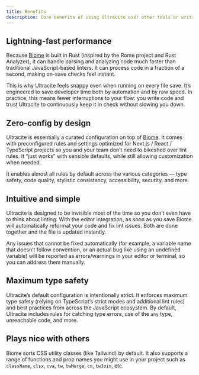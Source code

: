 ```yaml
---
title: Benefits
description: Core benefits of using Ultracite over other tools or writing your own config.
---
```


## Lightning-fast performance

Because [Biome](https://biomejs.dev/) is built in Rust (inspired by the Rome project and Rust Analyzer), it can handle parsing and analyzing code much faster than traditional JavaScript-based linters. It can process code in a fraction of a second, making on-save checks feel instant.

This is why Ultracite feels snappy even when running on every file save. It’s engineered to save developer time both by automation and by raw speed. In practice, this means fewer interruptions to your flow: you write code and trust Ultracite to continuously keep it in check without slowing you down.

## Zero-config by design

Ultracite is essentially a curated configuration on top of [Biome](https://biomejs.dev/). It comes with preconfigured rules and settings optimized for Next.js / React / TypeScript projects so you and your team don’t need to bikeshed over lint rules. It “just works” with sensible defaults, while still allowing customization when needed.

It enables almost all rules by default across the various categories — type safety, code quality, stylistic consistency, accessibility, security, and more.

## Intuitive and simple

Ultracite is designed to be invisible most of the time so you don’t even have to think about linting. With the editor integration, as soon as you save Biome will automatically reformat your code and fix lint issues. Both are done together and the file is updated instantly.

Any issues that cannot be fixed automatically (for example, a variable name that doesn’t follow convention, or an actual bug like using an undefined variable) will be reported as errors/warnings in your editor or terminal, so you can address them manually.

## Maximum type safety

Ultracite’s default configuration is intentionally strict. It enforces maximum type safety (relying on TypeScript’s strict modes and additional lint rules) and best practices from across the JavaScript ecosystem. By default, Ultracite includes rules for catching type errors, use of the `any` type, unreachable code, and more.

## Plays nice with others

Biome sorts CSS utility classes (like Tailwind) by default. It also supports a range of functions and prop names you might use in your project such as `className`, `clsx`, `cva`, `tw`, `twMerge`, `cn`, `twJoin`, etc.
